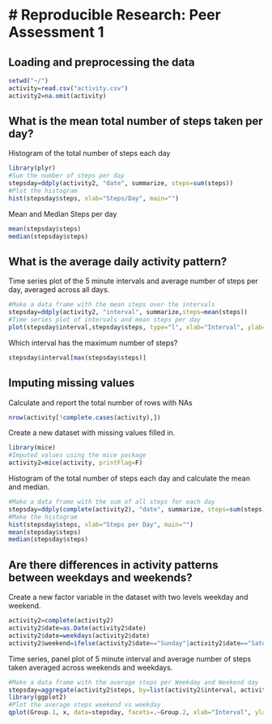 # Reproducible Research: Peer Assessment 1
========================================================



## Loading and preprocessing the data
```r
setwd("~/")
activity=read.csv("activity.csv")
activity2=na.omit(activity)
```

## What is the mean total number of steps taken per day?

Histogram of the total number of steps each day
```r
library(plyr)
#Sum the number of steps per day
stepsday=ddply(activity2, "date", summarize, steps=sum(steps))
#Plot the histogram
hist(stepsday$steps, xlab="Steps/Day", main="")
```

Mean and Median Steps per day
```r
mean(stepsday$steps)
median(stepsday$steps)
```

## What is the average daily activity pattern?

Time series plot of the 5 minute intervals and average number of steps per day, averaged across all days.
```r
#Make a data frame with the mean steps over the intervals
stepsday=ddply(activity2, "interval", summarize,steps=mean(steps))
#Time series plot of intervals and mean steps per day
plot(stepsday$interval,stepsday$steps, type="l", xlab="Interval", ylab="Mean Steps/Day", main="")
```

Which interval has the maximum number of steps?
```r
stepsday$interval[max(stepsday$steps)]
```

## Imputing missing values

Calculate and report the total number of rows with NAs
```r
nrow(activity[!complete.cases(activity),])
```

Create a new dataset with missing values filled in.
```r
library(mice)
#Imputed values using the mice package
activity2=mice(activity, printFlag=F)
```

Histogram of the total number of steps each day and calculate the mean and median.
```r
#Make a data frame with the sum of all steps for each day
stepsday=ddply(complete(activity2), "date", summarize, steps=sum(steps))
#Make the histogram
hist(stepsday$steps, xlab="Steps per Day", main="")
mean(stepsday$steps)
median(stepsday$steps)
```
 
## Are there differences in activity patterns between weekdays and weekends?

Create a new factor variable in the dataset with two levels weekday and weekend.
```r
activity2=complete(activity2)
activity2$date=as.Date(activity2$date)
activity2$date=weekdays(activity2$date)
activity2$weekend=ifelse(activity2$date=="Sunday"|activity2$date=="Saturday","Weekend","Weekday")
```

Time series, panel plot of 5 minute interval and average number of steps taken averaged across weekends and weekdays.
```r
#Make a data frame with the average steps per Weekday and Weekend day
stepsday=aggregate(activity2$steps, by=list(activity2$interval, activity2$weekend), FUN=mean)
library(ggplot2)
#Plot the average steps weekend vs weekday
qplot(Group.1, x, data=stepsday, facets=.~Group.2, xlab="Interval", ylab="Mean Steps/Day",geom=c("line", "smooth"), method="", se=FALSE)
```




